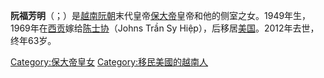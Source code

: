 
'''阮福芳明'''（{{lang-vi|Nguyễn Phúc Phương Minh}}；{{bd|1949年|1月15日|2012年|11月19日|catIdx=N}}）是[[越南|越南]][[阮朝|阮朝]]末代皇帝[[保大帝|保大帝]]皇帝和他的侧室{{link-vi|黎氏飛映|Lê Thị Phi Ánh}}之女。1949年生，1969年在[[胡志明市|西贡]]嫁给[[陈士协|陈士协]]（Johns Trần Sy Hiệp），后移居[[美国|美国]]。2012年去世，终年63岁。

{{Vietnam-bio-stub}}

[[Category:保大帝皇女|Category:保大帝皇女]]
[[Category:移民美國的越南人|Category:移民美國的越南人]]